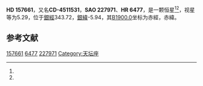 {{Starbox begin
| name = HD 157661
}}
{{Starbox observe
| epoch = [[J2000.0|J2000.0]]
| constell = {{星座名待查}}<ref name=SIMBAD>{{cite web
 | url=http://simbad.u-strasbg.fr/simbad/sim-id?Ident=HR+6477
 | title =Pulsating variable Star
 | publisher=Centre de Données astronomiques de Strasbourg
 | work=SIMBAD
 | accessdate=2012-07-13}}</ref><ref name=DATA>{{cite web
 | url=http://vizier.u-strasbg.fr/viz-bin/VizieR-5?-out.add=.&-source=5050&-corr=PK=HR&-out.max=9999&HR=6477
 | title=VizieR Detailed Page
 | accessdate=2012-07-13
 | archive-date=2016-03-05
 | archive-url=https://web.archive.org/web/20160305020920/http://vizier.u-strasbg.fr/viz-bin/VizieR-5?-out.add=.&-source=5050&-corr=PK=HR&-out.max=9999&HR=6477
 | dead-url=no
 }}</ref>
| 星官 = 
| ra = {{RA|17|26|51.5}}<ref name=SIMBAD /><ref name=DATA />
| dec = {{DEC|-45|50|37}}<ref name=SIMBAD /><ref name=DATA />
| appmag_v = 5.29<ref name=SIMBAD /><ref name=DATA />
}}
{{Starbox character
| class = B7V+B9.5V<ref name=SIMBAD /><ref name=DATA />
| b-v = -0.07<ref name=SIMBAD /><ref name=DATA />
| u-b = -0.34<ref name=SIMBAD /><ref name=DATA />
| r-i = -0.03C<ref name=SIMBAD /><ref name=DATA />
| variable = 
}}
{{Starbox astrometry
| radial_v = -0.34
| prop_mo_ra = -9
| parallax = 0.009
| p_error =
}}
{{Starbox catalog
| names =CD-4511531，[[SAO星表|SAO]] 227971，[[HD星表|HD]] 157661，[[HR星表|HR]] 6477}}
{{Starbox reference |Simbad=HR+6477}}
{{Starbox end}}

'''HD 157661'''，又名'''CD-4511531'''，'''SAO 227971'''、'''HR 6477'''，是一颗恒星<ref name=SIMBAD /><ref name=DATA />，视星等为5.29，位于[[銀道座標系|銀經]]343.72，[[銀道座標系|銀緯]]-5.94，其[[B1900.0|B1900.0]]坐标为赤經{{RA|17|19|28.8}}，赤緯{{DEC|-45|-5.94|12}}。

== 参考文献 ==
{{reflist}}

{{star-stub}}

[[Category:HD和HDE天體|157661]]
[[Category:HR天體|6477]]
[[Category:SAO天體|227971]]
[[Category:天坛座|Category:天坛座]]